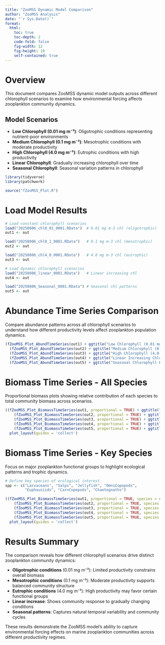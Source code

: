 ```yaml
---
title: "ZooMSS Dynamic Model Comparison"
author: "ZooMSS Analysis"
date: "`r Sys.Date()`"
format: 
  html:
    toc: true
    toc-depth: 2
    code-fold: false
    fig-width: 12
    fig-height: 10
    self-contained: true
---
```


# Overview

This document compares ZooMSS dynamic model outputs across different chlorophyll scenarios to examine how environmental forcing affects zooplankton community dynamics.

## Model Scenarios

- **Low Chlorophyll (0.01 mg m⁻³)**: Oligotrophic conditions representing nutrient-poor environments
- **Medium Chlorophyll (0.1 mg m⁻³)**: Mesotrophic conditions with moderate productivity
- **High Chlorophyll (4.0 mg m⁻³)**: Eutrophic conditions with high productivity
- **Linear Chlorophyll**: Gradually increasing chlorophyll over time
- **Seasonal Chlorophyll**: Seasonal variation patterns in chlorophyll

```r
library(tidyverse)
library(patchwork)

source("fZooMSS_Plot.R")
```

# Load Model Results

```r
# Load constant chlorophyll scenarios
load("20250806_chl0_01_0001.RData")  # 0.01 mg m-3 chl (oligotrophic)
out1 <- out

load("20250806_chl0_1_0001.RData")   # 0.1 mg m-3 chl (mesotrophic)
out2 <- out

load("20250806_chl4_0_0001.RData")   # 4.0 mg m-3 chl (eutrophic)
out3 <- out

# Load dynamic chlorophyll scenarios
load("20250806_linear_0001.RData")   # Linear increasing chl
out4 <- out

load("20250806_Seasonal_0001.RData") # Seasonal chl patterns
out5 <- out
```

# Abundance Time Series Comparison

Compare abundance patterns across all chlorophyll scenarios to understand how different productivity levels affect zooplankton population dynamics.

```r
(fZooMSS_Plot_AbundTimeSeries(out1) + ggtitle("Low Chlorophyll (0.01 mg m⁻³)")) /
  (fZooMSS_Plot_AbundTimeSeries(out2) + ggtitle("Medium Chlorophyll (0.1 mg m⁻³)")) /
  (fZooMSS_Plot_AbundTimeSeries(out3) + ggtitle("High Chlorophyll (4.0 mg m⁻³)")) /
  (fZooMSS_Plot_AbundTimeSeries(out4) + ggtitle("Linear Increasing Chlorophyll")) /
  (fZooMSS_Plot_AbundTimeSeries(out5) + ggtitle("Seasonal Chlorophyll Patterns"))
```

# Biomass Time Series - All Species

Proportional biomass plots showing relative contribution of each species to total community biomass across scenarios.

```r
((fZooMSS_Plot_BiomassTimeSeries(out1, proportional = TRUE) + ggtitle("Low Chlorophyll (0.01 mg m⁻³)")) /
    (fZooMSS_Plot_BiomassTimeSeries(out2, proportional = TRUE) + ggtitle("Medium Chlorophyll (0.1 mg m⁻³)")) /
    (fZooMSS_Plot_BiomassTimeSeries(out3, proportional = TRUE) + ggtitle("High Chlorophyll (4.0 mg m⁻³)")) /
    (fZooMSS_Plot_BiomassTimeSeries(out4, proportional = TRUE) + ggtitle("Linear Increasing Chlorophyll")) /
    (fZooMSS_Plot_BiomassTimeSeries(out5, proportional = TRUE) + ggtitle("Seasonal Chlorophyll Patterns"))) +
  plot_layout(guides = 'collect')
```

# Biomass Time Series - Key Species

Focus on major zooplankton functional groups to highlight ecological patterns and trophic dynamics.

```r
# Define key species of ecological interest
spp <- c("Larvaceans", "Salps", "Jellyfish", "OmniCopepods", 
         "Euphausiids", "CarnCopepods", "Chaetognaths")

((fZooMSS_Plot_BiomassTimeSeries(out1, proportional = TRUE, species = spp) + ggtitle("Low Chlorophyll (0.01 mg m⁻³)")) /
    (fZooMSS_Plot_BiomassTimeSeries(out2, proportional = TRUE, species = spp) + ggtitle("Medium Chlorophyll (0.1 mg m⁻³)")) /
    (fZooMSS_Plot_BiomassTimeSeries(out3, proportional = TRUE, species = spp) + ggtitle("High Chlorophyll (4.0 mg m⁻³)")) /
    (fZooMSS_Plot_BiomassTimeSeries(out4, proportional = TRUE, species = spp) + ggtitle("Linear Increasing Chlorophyll")) /
    (fZooMSS_Plot_BiomassTimeSeries(out5, proportional = TRUE, species = spp) + ggtitle("Seasonal Chlorophyll Patterns"))) +
  plot_layout(guides = 'collect')
```

# Results Summary

The comparison reveals how different chlorophyll scenarios drive distinct zooplankton community dynamics:

- **Oligotrophic conditions** (0.01 mg m⁻³): Limited productivity constrains overall biomass
- **Mesotrophic conditions** (0.1 mg m⁻³): Moderate productivity supports balanced community structure  
- **Eutrophic conditions** (4.0 mg m⁻³): High productivity may favor certain functional groups
- **Linear increase**: Shows community response to gradually changing conditions
- **Seasonal patterns**: Captures natural temporal variability and community cycles

These results demonstrate the ZooMSS model's ability to capture environmental forcing effects on marine zooplankton communities across different productivity regimes.
